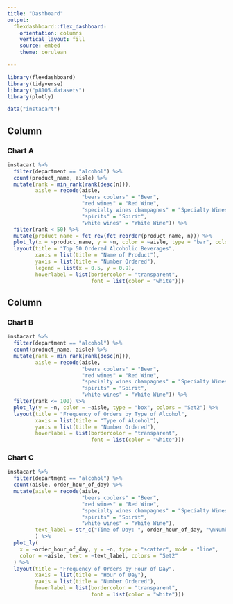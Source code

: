 ```yaml
---
title: "Dashboard"
output: 
  flexdashboard::flex_dashboard:
    orientation: columns
    vertical_layout: fill
    source: embed
    theme: cerulean

---
```


```r
library(flexdashboard)
library(tidyverse)
library("p8105.datasets")
library(plotly)

data("instacart")
```

Column {data-width=500}
-----------------------------------------------------------------------

### Chart A

```r
instacart %>% 
  filter(department == "alcohol") %>%
  count(product_name, aisle) %>% 
  mutate(rank = min_rank(rank(desc(n))),
         aisle = recode(aisle,
                        "beers coolers" = "Beer",
                        "red wines" = "Red Wine",
                        "specialty wines champagnes" = "Specialty Wines/Champagnes",
                        "spirits" = "Spirit",
                        "white wines" = "White Wine")) %>%
  filter(rank < 50) %>%
  mutate(product_name = fct_rev(fct_reorder(product_name, n))) %>% 
  plot_ly(x = ~product_name, y = ~n, color = ~aisle, type = "bar", colors = "Set2") %>%
  layout(title = "Top 50 Ordered Alcoholic Beverages",
         xaxis = list(title = "Name of Product"),
         yaxis = list(title = "Number Ordered"),
         legend = list(x = 0.5, y = 0.9),
         hoverlabel = list(bordercolor = "transparent",
                           font = list(color = "white")))
```

Column {data-width=500}
-----------------------------------------------------------------------

### Chart B

```r
instacart %>%
  filter(department == "alcohol") %>%
  count(product_name, aisle) %>% 
  mutate(rank = min_rank(rank(desc(n))),
         aisle = recode(aisle,
                        "beers coolers" = "Beer",
                        "red wines" = "Red Wine",
                        "specialty wines champagnes" = "Specialty Wines/Champagnes",
                        "spirits" = "Spirit",
                        "white wines" = "White Wine")) %>%
  filter(rank <= 100) %>%
  plot_ly(y = ~n, color = ~aisle, type = "box", colors = "Set2") %>%
  layout(title = "Frequency of Orders by Type of Alcohol",
         xaxis = list(title = "Type of Alcohol"),
         yaxis = list(title = "Number Ordered"),
         hoverlabel = list(bordercolor = "transparent",
                           font = list(color = "white")))
```

### Chart C

```r
instacart %>%
  filter(department == "alcohol") %>%
  count(aisle, order_hour_of_day) %>% 
  mutate(aisle = recode(aisle,
                        "beers coolers" = "Beer",
                        "red wines" = "Red Wine",
                        "specialty wines champagnes" = "Specialty Wines/Champagnes",
                        "spirits" = "Spirit",
                        "white wines" = "White Wine"),
         text_label = str_c("Time of Day: ", order_hour_of_day, "\nNumber Ordered: ", n)
         ) %>%
  plot_ly(
    x = ~order_hour_of_day, y = ~n, type = "scatter", mode = "line",
    color = ~aisle, text = ~text_label, colors = "Set2"
  ) %>%
  layout(title = "Frequency of Orders by Hour of Day",
         xaxis = list(title = "Hour of Day"),
         yaxis = list(title = "Number Ordered"),
         hoverlabel = list(bordercolor = "transparent",
                           font = list(color = "white")))
```
